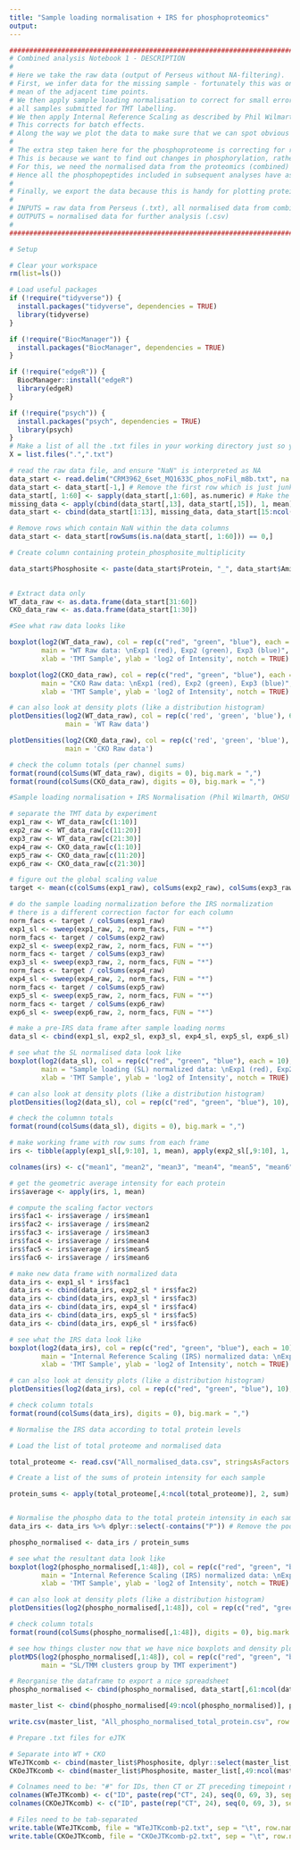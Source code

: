 ```yaml
---
title: "Sample loading normalisation + IRS for phosphoproteomics"
output:
---
```


```r
#######################################################################################################################################
# Combined analysis Notebook 1 - DESCRIPTION
#
# Here we take the raw data (output of Perseus without NA-filtering).
# First, we infer data for the missing sample - fortunately this was one of the middle samples, so data is inferred by taking the 
# mean of the adjacent time points.
# We then apply sample loading normalisation to correct for small errors in pipetting - this assumes equal protein was used for
# all samples submitted for TMT labelling.
# We then apply Internal Reference Scaling as described by Phil Wilmarth - https://github.com/pwilmart/IRS_normalization
# This corrects for batch effects.
# Along the way we plot the data to make sure that we can spot obvious mistakes.
#
# The extra step taken here for the phosphoproteome is correcting for relative changes in the amount of the associated protein.
# This is because we want to find out changes in phosphorylation, rather than simply changes in the amount of protein that happens to be phosphorylated.
# For this, we need the normalised data from the proteomics (combined) analysis.
# Hence all the phosphopeptides included in subsequent analyses have associated proteins detected in our proteomics analysis.
#
# Finally, we export the data because this is handy for plotting proteins of interest in other software!
#
# INPUTS = raw data from Perseus (.txt), all normalised data from combined proteomics analysis (.csv)
# OUTPUTS = normalised data for further analysis (.csv)
#
#######################################################################################################################################
```

```r
# Setup

# Clear your workspace
rm(list=ls())

# Load useful packages
if (!require("tidyverse")) {
  install.packages("tidyverse", dependencies = TRUE)
  library(tidyverse)
}

if (!require("BiocManager")) {
  install.packages("BiocManager", dependencies = TRUE)
}

if (!require("edgeR")) {
  BiocManager::install("edgeR")
  library(edgeR)
} 

if (!require("psych")) {
  install.packages("psych", dependencies = TRUE)
  library(psych)
} 
# Make a list of all the .txt files in your working directory just so you can see what's going on
X = list.files(".",".txt")

# read the raw data file, and ensure "NaN" is interpreted as NA
data_start <- read.delim("CRM3962_6set_MQ1633C_phos_noFil_m8b.txt", na = c("NaN"), stringsAsFactors = F)
data_start <- data_start[-1,] # Remove the first row which is just junk
data_start[, 1:60] <- sapply(data_start[,1:60], as.numeric) # Make the data numeric
missing_data <- apply(cbind(data_start[,13], data_start[,15]), 1, mean) # Infer missing values for CKO sample 12
data_start <- cbind(data_start[1:13], missing_data, data_start[15:ncol(data_start)])

# Remove rows which contain NaN within the data columns
data_start <- data_start[rowSums(is.na(data_start[, 1:60])) == 0,]
```


```r
# Create column containing protein_phosphosite_multiplicity

data_start$Phosphosite <- paste(data_start$Protein, "_", data_start$Amino.acid, data_start$Position, data_start$Multiplicity, sep = "")
  
```

```r
# Extract data only
WT_data_raw <- as.data.frame(data_start[31:60])
CKO_data_raw <- as.data.frame(data_start[1:30])
```

```r
#See what raw data looks like 

boxplot(log2(WT_data_raw), col = rep(c("red", "green", "blue"), each = 10), 
        main = "WT Raw data: \nExp1 (red), Exp2 (green), Exp3 (blue)",
        xlab = 'TMT Sample', ylab = 'log2 of Intensity', notch = TRUE)

boxplot(log2(CKO_data_raw), col = rep(c("red", "green", "blue"), each = 10), 
        main = "CKO Raw data: \nExp1 (red), Exp2 (green), Exp3 (blue)",
        xlab = 'TMT Sample', ylab = 'log2 of Intensity', notch = TRUE)

# can also look at density plots (like a distribution histogram)
plotDensities(log2(WT_data_raw), col = rep(c('red', 'green', 'blue'), 6), 
              main = 'WT Raw data')

plotDensities(log2(CKO_data_raw), col = rep(c('red', 'green', 'blue'), 6), 
              main = 'CKO Raw data')

# check the column totals (per channel sums)
format(round(colSums(WT_data_raw), digits = 0), big.mark = ",")
format(round(colSums(CKO_data_raw), digits = 0), big.mark = ",")
```

```r
#Sample loading normalisation + IRS Normalisation (Phil Wilmarth, OHSU PSR Core, January 2018)

# separate the TMT data by experiment
exp1_raw <- WT_data_raw[c(1:10)]
exp2_raw <- WT_data_raw[c(11:20)]
exp3_raw <- WT_data_raw[c(21:30)]
exp4_raw <- CKO_data_raw[c(1:10)]
exp5_raw <- CKO_data_raw[c(11:20)]
exp6_raw <- CKO_data_raw[c(21:30)]

# figure out the global scaling value
target <- mean(c(colSums(exp1_raw), colSums(exp2_raw), colSums(exp3_raw), colSums(exp4_raw), colSums(exp5_raw), colSums(exp6_raw)))

# do the sample loading normalization before the IRS normalization
# there is a different correction factor for each column
norm_facs <- target / colSums(exp1_raw)
exp1_sl <- sweep(exp1_raw, 2, norm_facs, FUN = "*")
norm_facs <- target / colSums(exp2_raw)
exp2_sl <- sweep(exp2_raw, 2, norm_facs, FUN = "*")
norm_facs <- target / colSums(exp3_raw)
exp3_sl <- sweep(exp3_raw, 2, norm_facs, FUN = "*")
norm_facs <- target / colSums(exp4_raw)
exp4_sl <- sweep(exp4_raw, 2, norm_facs, FUN = "*")
norm_facs <- target / colSums(exp5_raw)
exp5_sl <- sweep(exp5_raw, 2, norm_facs, FUN = "*")
norm_facs <- target / colSums(exp6_raw)
exp6_sl <- sweep(exp6_raw, 2, norm_facs, FUN = "*")

# make a pre-IRS data frame after sample loading norms
data_sl <- cbind(exp1_sl, exp2_sl, exp3_sl, exp4_sl, exp5_sl, exp6_sl)

# see what the SL normalised data look like
boxplot(log2(data_sl), col = rep(c("red", "green", "blue"), each = 10), 
        main = "Sample loading (SL) normalized data: \nExp1 (red), Exp2 (green), Exp3 (blue)",
        xlab = 'TMT Sample', ylab = 'log2 of Intensity', notch = TRUE)

# can also look at density plots (like a distribution histogram)    
plotDensities(log2(data_sl), col = rep(c("red", "green", "blue"), 10), main = "SL data")

# check the columnn totals
format(round(colSums(data_sl), digits = 0), big.mark = ",")
```

```r
# make working frame with row sums from each frame
irs <- tibble(apply(exp1_sl[,9:10], 1, mean), apply(exp2_sl[,9:10], 1, mean), apply(exp3_sl[,9:10], 1, mean), apply(exp4_sl[,9:10], 1, mean), apply(exp5_sl[,9:10], 1, mean), apply(exp6_sl[,9:10], 1, mean))

colnames(irs) <- c("mean1", "mean2", "mean3", "mean4", "mean5", "mean6")

# get the geometric average intensity for each protein
irs$average <- apply(irs, 1, mean)

# compute the scaling factor vectors
irs$fac1 <- irs$average / irs$mean1
irs$fac2 <- irs$average / irs$mean2
irs$fac3 <- irs$average / irs$mean3
irs$fac4 <- irs$average / irs$mean4
irs$fac5 <- irs$average / irs$mean5
irs$fac6 <- irs$average / irs$mean6

# make new data frame with normalized data
data_irs <- exp1_sl * irs$fac1
data_irs <- cbind(data_irs, exp2_sl * irs$fac2)
data_irs <- cbind(data_irs, exp3_sl * irs$fac3)
data_irs <- cbind(data_irs, exp4_sl * irs$fac4)
data_irs <- cbind(data_irs, exp5_sl * irs$fac5)
data_irs <- cbind(data_irs, exp6_sl * irs$fac6)

# see what the IRS data look like
boxplot(log2(data_irs), col = rep(c("red", "green", "blue"), each = 10), 
        main = "Internal Reference Scaling (IRS) normalized data: \nExp1 (red), Exp2 (green), Exp3 (blue)",
        xlab = 'TMT Sample', ylab = 'log2 of Intensity', notch = TRUE)

# can also look at density plots (like a distribution histogram)    
plotDensities(log2(data_irs), col = rep(c("red", "green", "blue"), 10), main = "IRS data")

# check column totals
format(round(colSums(data_irs), digits = 0), big.mark = ",")

```

```r
# Normalise the IRS data according to total protein levels

# Load the list of total proteome and normalised data

total_proteome <- read.csv("All_normalised_data.csv", stringsAsFactors = F)

# Create a list of the sums of protein intensity for each sample

protein_sums <- apply(total_proteome[,4:ncol(total_proteome)], 2, sum)


# Normalise the phospho data to the total protein intensity in each sample
data_irs <- data_irs %>% dplyr::select(-contains("P")) # Remove the pools from the dataframe

phospho_normalised <- data_irs / protein_sums

```

```r
# see what the resultant data look like
boxplot(log2(phospho_normalised[,1:48]), col = rep(c("red", "green", "blue"), each = 8), 
        main = "Internal Reference Scaling (IRS) normalized data: \nExp1 (red), Exp2 (green), Exp3 (blue)",
        xlab = 'TMT Sample', ylab = 'log2 of Intensity', notch = TRUE)

# can also look at density plots (like a distribution histogram)    
plotDensities(log2(phospho_normalised[,1:48]), col = rep(c("red", "green", "blue"), 8), main = "IRS data")

# check column totals
format(round(colSums(phospho_normalised[,1:48]), digits = 0), big.mark = ",")

```

```r
# see how things cluster now that we have nice boxplots and density plots
plotMDS(log2(phospho_normalised[,1:48]), col = rep(c("red", "green", "blue"), each = 8), 
        main = "SL/TMM clusters group by TMT experiment")
```


```r
# Reorganise the dataframe to export a nice spreadsheet
phospho_normalised <- cbind(phospho_normalised, data_start[,61:ncol(data_start)])

master_list <- cbind(phospho_normalised[49:ncol(phospho_normalised)], phospho_normalised[1:48])

write.csv(master_list, "All_phospho_normalised_total_protein.csv", row.names = F)

```

```r
# Prepare .txt files for eJTK

# Separate into WT + CKO
WTeJTKcomb <- cbind(master_list$Phosphosite, dplyr::select(master_list, contains("WT")))
CKOeJTKcomb <- cbind(master_list$Phosphosite, master_list[,49:ncol(master_list)])

# Colnames need to be: "#" for IDs, then CT or ZT preceding timepoint number
colnames(WTeJTKcomb) <- c("ID", paste(rep("CT", 24), seq(0, 69, 3), sep=""))
colnames(CKOeJTKcomb) <- c("ID", paste(rep("CT", 24), seq(0, 69, 3), sep=""))

# Files need to be tab-separated
write.table(WTeJTKcomb, file = "WTeJTKcomb-p2.txt", sep = "\t", row.names = F, col.names = T, quote = F)
write.table(CKOeJTKcomb, file = "CKOeJTKcomb-p2.txt", sep = "\t", row.names = F, col.names = T, quote = F)

```